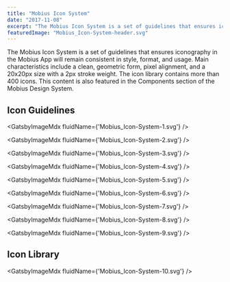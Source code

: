 ```yaml
---
title: "Mobius Icon System"
date: "2017-11-08"
excerpt: "The Mobius Icon System is a set of guidelines that ensures iconography in the Mobius App will remain consistent in style, format, and usage. Main characteristics include a clean, geometric form, pixel alignment, and a 20x20px size with a 2px stroke weight. The icon library contains more than 400 icons."
featuredImage: "Mobius_Icon-System-header.svg"
---
```



The Mobius Icon System is a set of guidelines that ensures iconography in the Mobius App will remain consistent in style, format, and usage. Main characteristics include a clean, geometric form, pixel alignment, and a 20x20px size with a 2px stroke weight. The icon library contains more than 400 icons. This content is also featured in the Components section of the Mobius Design System.

## Icon Guidelines

<GatsbyImageMdx fluidName={'Mobius_Icon-System-1.svg'} />

<GatsbyImageMdx fluidName={'Mobius_Icon-System-2.svg'} />

<GatsbyImageMdx fluidName={'Mobius_Icon-System-3.svg'} />

<GatsbyImageMdx fluidName={'Mobius_Icon-System-4.svg'} />

<GatsbyImageMdx fluidName={'Mobius_Icon-System-5.svg'} />

<GatsbyImageMdx fluidName={'Mobius_Icon-System-6.svg'} />

<GatsbyImageMdx fluidName={'Mobius_Icon-System-7.svg'} />

<GatsbyImageMdx fluidName={'Mobius_Icon-System-8.svg'} />

<GatsbyImageMdx fluidName={'Mobius_Icon-System-9.svg'} />

## Icon Library

<GatsbyImageMdx fluidName={'Mobius_Icon-System-10.svg'} />
